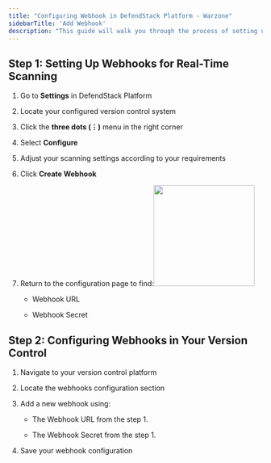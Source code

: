 ```yaml
---
title: "Configuring Webhook in DefendStack Platform - Warzone"
sidebarTitle: 'Add Webhook'
description: "This guide will walk you through the process of setting up DefendStack Platform - Warzone for your webhook in version control system and enabling real-time scanning capabilities."
---
```



## Step 1: Setting Up Webhooks for Real-Time Scanning

1. Go to **Settings** in DefendStack Platform

2. Locate your configured version control system

3. Click the **three dots (⋮)** menu in the right corner

4. Select **Configure**

5. Adjust your scanning settings according to your requirements

6. Click **Create Webhook**

7. Return to the configuration page to find:<img height="200" src="/webhook.png" />

   * Webhook URL

   * Webhook Secret

## Step 2: Configuring Webhooks in Your Version Control

1. Navigate to your version control platform

2. Locate the webhooks configuration section

3. Add a new webhook using:

   * The Webhook URL from the step 1.

   * The Webhook Secret from the step 1.

4. Save your webhook configuration
